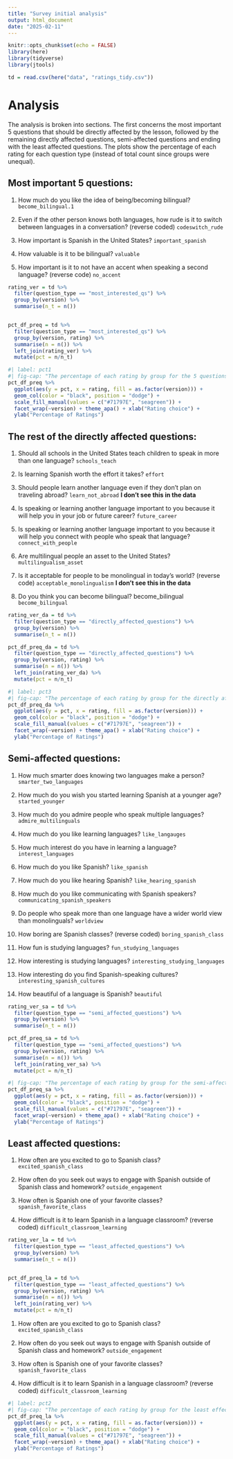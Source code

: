 ```yaml
---
title: "Survey initial analysis"
output: html_document
date: "2025-02-11"
---
```


```r
knitr::opts_chunk$set(echo = FALSE)
library(here)
library(tidyverse)
library(jtools)

td = read.csv(here("data", "ratings_tidy.csv"))
```

<!-- @tbl-log-model-->

<!---```{r}
#| label: tbl-log-model
#| tbl-cap: "Summary of the posterior distribution modeling of the probability of guessing an emotion adjective as a function of animacy and frame The table includes posterior medians, the 95% HDI, the percentage of the HDI within the ROPE, and the maximum probability of effect (MPE)."

read_csv(here("docs", "tables", "study_2_model.csv"), col_types = cols(.default = "c")) %>% 
  knitr::kable(format = "pandoc", align = c("l", "r", "r", "r", "r", "r"),
    label = "study2-mod-log")
```
-->

# Analysis 

The analysis is broken into sections. The first concerns the most important 5 questions that should be directly affected by the lesson, followed by the remaining directly affected questions, semi-affected questions and ending with the least affected questions. 
The plots show the percentage of each rating for each question type (instead of total count since groups were unequal).


## Most important 5 questions:

1. How much do you like the idea of being/becoming bilingual? `become_bilingual.1` 

2. Even if the other person knows both languages, how rude is it to switch between languages in a conversation? (reverse coded) `codeswitch_rude`

3. How important is Spanish in the United States? `important_spanish`

4. How valuable is it to be bilingual? `valuable`

5. How important is it to not have an accent when speaking a second language? (reverse code) `no_accent`


```r
rating_ver = td %>% 
  filter(question_type == "most_interested_qs") %>% 
  group_by(version) %>% 
  summarise(n_t = n())


pct_df_preq = td %>% 
  filter(question_type == "most_interested_qs") %>% 
  group_by(version, rating) %>% 
  summarise(n = n()) %>% 
  left_join(rating_ver) %>% 
  mutate(pct = n/n_t)
```

```r
#| label: pct1
#| fig-cap: "The percentage of each rating by group for the 5 questions in focus"
pct_df_preq %>% 
  ggplot(aes(y = pct, x = rating, fill = as.factor(version))) + 
  geom_col(color = "black", position = "dodge") + 
  scale_fill_manual(values = c("#71797E", "seagreen")) +
  facet_wrap(~version) + theme_apa() + xlab("Rating choice") +
  ylab("Percentage of Ratings")
```

<!--- The figure shows the percentage of each rating for the groups 1 and 2.
Overall, group 1 rated the most five important questions as 5 more often than group 2 (`r round(pct_df_preq$pct[5], digits = 2)*100` percent and `r round(pct_df_preq$pct[10], digits = 2)*100` percent respectively).
Group 1 chose 4 `r round(pct_df_preq$pct[4], digits = 2)*100` percent of the time, which was slightly less than group 2 `r round(pct_df_preq$pct[10], digits = 2)*100`.
Fewer than 14 percent of responses were ratings of 1, 2, or 3 in both groups. -->

## The rest of the directly affected questions:

1. Should all schools in the United States teach children to speak in more than one language? `schools_teach` 

2. Is learning Spanish worth the effort it takes?
`effort`

3. Should people learn another language even if they don't plan on traveling abroad?
`learn_not_abroad` **I don't see this in the data**

4. Is speaking or learning another language important to you because it will help you in your job or future career?
`future_career`

5. Is speaking or learning another language important to you because it will help you connect with people who speak that language?
`connect_with_people`

6. Are multilingual people an asset to the United States?
`multilingualism_asset`

7. Is it acceptable for people to be monolingual in today's world? (reverse code)
`acceptable_monolingualism` **I don't see this in the data**

8. Do you think you can become bilingual?
become_bilingual `become_bilingual`


```r
rating_ver_da = td %>% 
  filter(question_type == "directly_affected_questions") %>% 
  group_by(version) %>% 
  summarise(n_t = n())

pct_df_preq_da = td %>% 
  filter(question_type == "directly_affected_questions") %>% 
  group_by(version, rating) %>% 
  summarise(n = n()) %>% 
  left_join(rating_ver_da) %>% 
  mutate(pct = n/n_t)
```

```r
#| label: pct3
#| fig-cap: "The percentage of each rating by group for the directly affected questions"
pct_df_preq_da %>% 
  ggplot(aes(y = pct, x = rating, fill = as.factor(version))) + 
  geom_col(color = "black", position = "dodge") + 
  scale_fill_manual(values = c("#71797E", "seagreen")) +
  facet_wrap(~version) + theme_apa() + xlab("Rating choice") +
  ylab("Percentage of Ratings")
```

## Semi-affected questions:

1. How much smarter does knowing two languages make a person?
`smarter_two_languages`

2. How much do you wish you started learning Spanish at a younger age?
`started_younger`

3. How much do you admire people who speak multiple languages?
`admire_multilinguals`

4. How much do you like learning languages?
`like_langauges`

5. How much interest do you have in learning a language?
`interest_languages`

6. How much do you like Spanish?
`like_spanish`

7. How much do you like hearing Spanish?
`like_hearing_spanish`

8. How much do you like communicating with Spanish speakers?
`communicating_spanish_speakers`

9. Do people who speak more than one language have a wider world view than monolinguals?
`worldview`

10. How boring are Spanish classes? (reverse coded)
`boring_spanish_class`

11. How fun is studying languages?
`fun_studying_languages`

12. How interesting is studying languages?
`interesting_studying_languages`

13. How interesting do you find Spanish-speaking cultures?
`interesting_spanish_cultures`

14. How beautiful of a language is Spanish?
`beautiful`

```r
rating_ver_sa = td %>% 
  filter(question_type == "semi_affected_questions") %>% 
  group_by(version) %>% 
  summarise(n_t = n())

pct_df_preq_sa = td %>% 
  filter(question_type == "semi_affected_questions") %>% 
  group_by(version, rating) %>% 
  summarise(n = n()) %>% 
  left_join(rating_ver_sa) %>% 
  mutate(pct = n/n_t)
```

```r
#| fig-cap: "The percentage of each rating by group for the semi-affected questions"
pct_df_preq_sa %>% 
  ggplot(aes(y = pct, x = rating, fill = as.factor(version))) + 
  geom_col(color = "black", position = "dodge") + 
  scale_fill_manual(values = c("#71797E", "seagreen")) +
  facet_wrap(~version) + theme_apa() + xlab("Rating choice") +
  ylab("Percentage of Ratings")
```


## Least affected questions:

1. How often are you excited to go to Spanish class?
`excited_spanish_class`

2. How often do you seek out ways to engage with Spanish outside of Spanish class and homework?
`outside_engagement`

3. How often is Spanish one of your favorite classes?
`spanish_favorite_class`

4. How difficult is it to learn Spanish in a language classroom? (reverse coded)
`difficult_classroom_learning`



```r
rating_ver_la = td %>% 
  filter(question_type == "least_affected_questions") %>% 
  group_by(version) %>% 
  summarise(n_t = n())


pct_df_preq_la = td %>% 
  filter(question_type == "least_affected_questions") %>% 
  group_by(version, rating) %>% 
  summarise(n = n()) %>% 
  left_join(rating_ver) %>% 
  mutate(pct = n/n_t)

```

1. How often are you excited to go to Spanish class?
`excited_spanish_class`

2. How often do you seek out ways to engage with Spanish outside of Spanish class and homework?
`outside_engagement`

3. How often is Spanish one of your favorite classes?
`spanish_favorite_class`

4. How difficult is it to learn Spanish in a language classroom? (reverse coded)
`difficult_classroom_learning`

```r
#| label: pct2
#| fig-cap: "The percentage of each rating by group for the least effected questions"
pct_df_preq_la %>% 
  ggplot(aes(y = pct, x = rating, fill = as.factor(version))) + 
  geom_col(color = "black", position = "dodge") + 
  scale_fill_manual(values = c("#71797E", "seagreen")) +
  facet_wrap(~version) + theme_apa() + xlab("Rating choice") +
  ylab("Percentage of Ratings")

```

<!--- 
For both groups, 3 was the most common rating: `r round(pct_df_preq_la$pct[3], digits = 2)*100` percent for group 1 and 
`r round(pct_df_preq_la$pct[8], digits = 2)*100` percent for group 2. 
Both groups picked 5 less than 12 percent of the time (`r round(pct_df_preq_la$pct[5], digits = 2)*100` for group 1 and `r round(pct_df_preq_la$pct[10], digits = 2)*100` for group 2).
--->


